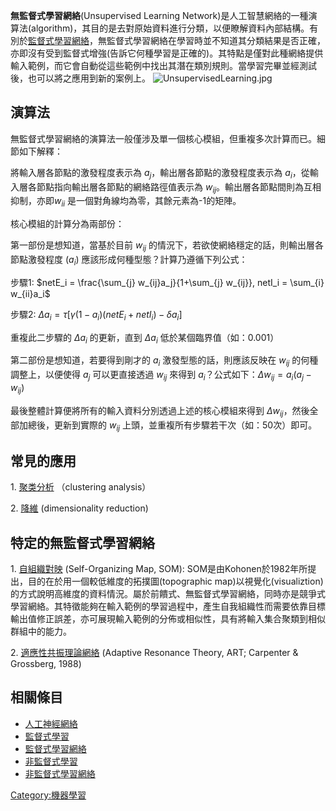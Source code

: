 '''無監督式學習網絡'''(Unsupervised Learning Network)是人工智慧網絡的一種演算法(algorithm)，其目的是去對原始資料進行分類，以便瞭解資料內部結構。有別於[[監督式學習網絡|監督式學習網絡]]，無監督式學習網絡在學習時並不知道其分類結果是否正確，亦即沒有受到監督式增強(告訴它何種學習是正確的)。其特點是僅對此種網絡提供輸入範例，而它會自動從這些範例中找出其潛在類別規則。當學習完畢並經測試後，也可以將之應用到新的案例上。
[[File:UnsupervisedLearning.jpg|frame]]


== 演算法 ==

無監督式學習網絡的演算法一般僅涉及單一個核心模組，但重複多次計算而已。細節如下解釋：

將輸入層各節點的激發程度表示為 <math>a_j</math>，輸出層各節點的激發程度表示為 <math>a_i</math>，從輸入層各節點指向輸出層各節點的網絡路徑值表示為 <math>w_{ij}</math>。輸出層各節點間則為互相抑制，亦即<math>w_{ii}</math> 是一個對角線均為零，其餘元素為-1的矩陣。

核心模組的計算分為兩部份：

第一部份是想知道，當基於目前 <math> w_{ij} </math> 的情況下，若欲使網絡穩定的話，則輸出層各節點激發程度 (<math>a_i</math>) 應該形成何種型態？計算乃遵循下列公式：

步驟1: <math> netE_i = \frac{\sum_{j} w_{ij}a_j}{1+\sum_{j} w_{ij}}, netI_i = \sum_{i} w_{ii}a_i </math>

步驟2: <math> \Delta a_i = \tau \left[ \gamma (1-a_i)(netE_i + netI_i) - \delta a_i \right] </math>

重複此二步驟的 <math>\Delta a_i</math> 的更新，直到 <math>\Delta a_i</math> 低於某個臨界值（如：0.001）

第二部份是想知道，若要得到剛才的 <math>a_i</math> 激發型態的話，則應該反映在 <math>w_{ij}</math> 的何種調整上，以便使得 <math>a_j</math> 可以更直接透過 <math>w_{ij}</math> 來得到 <math>a_i</math>？公式如下：<math>\Delta w_{ij} = a_i(a_j - w_{ij})</math>

最後整體計算便將所有的輸入資料分別透過上述的核心模組來得到 <math>\Delta w_{ij}</math>，然後全部加總後，更新到實際的 <math>w_{ij}</math> 上頭，並重複所有步驟若干次（如：50次）即可。

== 常見的應用 ==

1. [[聚类分析|聚类分析]] （clustering analysis）

2. [[降維|降維]] (dimensionality reduction)

== 特定的無監督式學習網絡 ==

1. [[自組織對映|自組織對映]] (Self-Organizing Map, SOM): SOM是由Kohonen於1982年所提出，目的在於用一個較低維度的拓撲圖(topographic map)以視覺化(visualiztion)的方式說明高維度的資料情況。屬於前饋式、無監督式學習網絡，同時亦是競爭式學習網絡。其特徵能夠在輸入範例的學習過程中，產生自我組織性而需要依靠目標輸出值修正誤差，亦可展現輸入範例的分佈或相似性，具有將輸入集合聚類到相似群組中的能力。

2. [[適應性共振理論網絡|適應性共振理論網絡]] (Adaptive Resonance Theory, ART; Carpenter & Grossberg, 1988)

== 相關條目 ==
* [[人工神經網絡|人工神經網絡]]
* [[監督式學習|監督式學習]]
* [[監督式學習網絡|監督式學習網絡]]
* [[非監督式學習|非監督式學習]]
* [[非監督式學習網絡|非監督式學習網絡]]

[[Category:機器學習|Category:機器學習]]